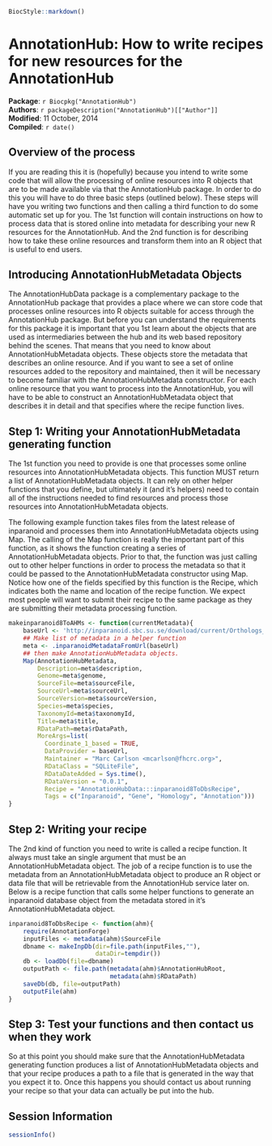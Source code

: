 <!--
% \VignetteIndexEntry{How to write recipes for new resources for the AnnotationHub}
% \VignetteDepends{AnnotationHub}
% \VignetteEngine{knitr::knitr}
-->

```r
BiocStyle::markdown()
```

# AnnotationHub: How to write recipes for new resources for the AnnotationHub

**Package**: `r Biocpkg("AnnotationHub")`<br />
**Authors**: `r packageDescription("AnnotationHub")[["Author"]] `<br />
**Modified**: 11 October, 2014<br />
**Compiled**: `r date()`


## Overview of the process

If you are reading this it is (hopefully) because you intend to write
some code that will allow the processing of online resources into R
objects that are to be made available via that the
AnnotationHub package.  In order to do this you will have
to do three basic steps (outlined below).  These steps will have you
writing two functions and then calling a third function to do some
automatic set up for you.  The 1st function will contain instructions
on how to process data that is stored online into metadata for
describing your new R resources for the AnnotationHub.  And the 2nd
function is for describing how to take these online resources and
transform them into an R object that is useful to end users.

## Introducing AnnotationHubMetadata Objects

The AnnotationHubData package is a complementary package to
the AnnotationHub package that provides a place where we
can store code that processes online resources into R objects suitable
for access through the AnnotationHub package.  But before
you can understand the requirements for this package it is important
that you 1st learn about the objects that are used as
intermediaries between the hub and its web based repository behind the
scenes.  That means that you need to know about
AnnotationHubMetadata objects.  These objects store the
metadata that describes an online resource.  And if you want to see a
set of online resources added to the repository and maintained, then
it will be necessary to become familiar with the
AnnotationHubMetadata constructor.  For each online
resource that you want to process into the AnnotationHub, you will
have to be able to construct an AnnotationHubMetadata object that describes it in detail and that specifies where the recipe
function lives.



## Step 1: Writing your AnnotationHubMetadata generating function
  
The 1st function you need to provide is one that processes some online
resources into AnnotationHubMetadata objects.  This function
MUST return a list of AnnotationHubMetadata objects.  It can
rely on other helper functions that you define, but ultimately it (and it's helpers) need to contain all of the instructions needed to find resources and process those resources into AnnotationHubMetadata objects.

The following example function takes files from the latest release of inparanoid and processes them into AnnotationHubMetadata objects using Map.
The calling of the Map function is really the important part of this
function, as it shows the function creating a series of
AnnotationHubMetadata objects.  Prior to that, the function
was just calling out to other helper functions in order to process the
metadata so that it could be passed to the
AnnotationHubMetadata constructor using Map.
Notice how one of the fields specified by this function is the Recipe,
which indicates both the name and location of the recipe function.  We
expect most people will want to submit their recipe to the same
package as they are submitting their metadata processing function.

```r
makeinparanoid8ToAHMs <- function(currentMetadata){
    baseUrl <- 'http://inparanoid.sbc.su.se/download/current/Orthologs_other_formats'
    ## Make list of metadata in a helper function
    meta <- .inparanoidMetadataFromUrl(baseUrl)
    ## then make AnnotationHubMetadata objects.
    Map(AnnotationHubMetadata,
        Description=meta$description,
        Genome=meta$genome,
        SourceFile=meta$sourceFile, 
        SourceUrl=meta$sourceUrl,
        SourceVersion=meta$sourceVersion,
        Species=meta$species,
        TaxonomyId=meta$taxonomyId,
        Title=meta$title,
        RDataPath=meta$rDataPath,
        MoreArgs=list(
          Coordinate_1_based = TRUE,
          DataProvider = baseUrl,
          Maintainer = "Marc Carlson <mcarlson@fhcrc.org>",
          RDataClass = "SQLiteFile",
          RDataDateAdded = Sys.time(),
          RDataVersion = "0.0.1",
          Recipe = "AnnotationHubData:::inparanoid8ToDbsRecipe",
          Tags = c("Inparanoid", "Gene", "Homology", "Annotation")))
}
```


## Step 2: Writing your recipe 

The 2nd kind of function you need to write is called a recipe
function.  It always must take an single argument that must be an AnnotationHubMetadata object.  The job of a recipe function is to use the metadata from an AnnotationHubMetadata object to produce an R object or data file that will be retrievable from the AnnotationHub service later on.  Below is a recipe function that calls some helper functions to generate an inparanoid database object from the metadata stored in it's AnnotationHubMetadata object.

```r
inparanoid8ToDbsRecipe <- function(ahm){
    require(AnnotationForge)
    inputFiles <- metadata(ahm)$SourceFile
    dbname <- makeInpDb(dir=file.path(inputFiles,""),
                        dataDir=tempdir())
    db <- loadDb(file=dbname)
    outputPath <- file.path(metadata(ahm)$AnnotationHubRoot,
                            metadata(ahm)$RDataPath)
    saveDb(db, file=outputPath) 
    outputFile(ahm)
}
```


## Step 3: Test your functions and then contact us when they work

So at this point you should make sure that the AnnotationHubMetadata generating function produces a list of AnnotationHubMetadata objects and that your recipe produces a path to a file that is generated in the way that you expect it to.  Once this happens you should contact us about running your recipe so that your data can actually be put into the hub.


## Session Information

```r
sessionInfo()
```





